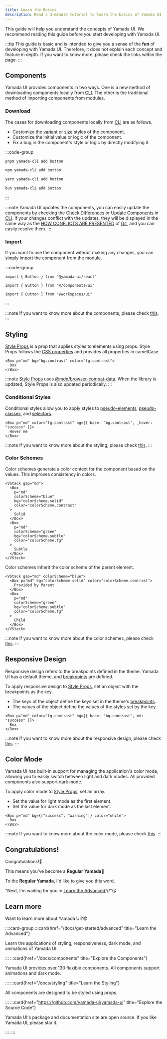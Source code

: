 ```yaml
---
title: Learn the Basics
description: Read a 3-minute tutorial to learn the basics of Yamada UI's components, styling, responsive design, and color mode.
---
```


This guide will help you understand the concepts of Yamada UI. We recommend reading this guide before you start developing with Yamada UI.

:::tip
This guide is basic and is intended to give you a sense of the **fun** of developing with Yamada UI. Therefore, it does not explain each concept and feature in depth. If you want to know more, please check the links within the page.
:::

## Components

Yamada UI provides components in two ways. One is a new method of downloading components locally from [CLI](/docs/components/cli). The other is the traditional method of importing components from modules.

### Download

The cases for downloading components locally from [CLI](/docs/components/cli) are as follows.

- Customize the [variant](/docs/components/styled#variant-style) or [size](/docs/components/styled#size-style) styles of the component.
- Customize the initial value or logic of the component.
- Fix a bug in the component's style or logic by directly modifying it.

:::code-group

```bash [pnpm]
pnpm yamada-cli add button
```

```bash [npm]
npm yamada-cli add button
```

```bash [yarn]
yarn yamada-cli add button
```

```bash [bun]
bun yamada-cli add button
```

:::

:::note
Yamada UI updates the components, you can easily update the components by checking the [Check Differences](/docs/components/cli#check-differences) or [Update Components](/docs/components/cli#update-components) in [CLI](/docs/components/cli). If your changes conflict with the updates, they will be displayed in the same way as the [HOW CONFLICTS ARE PRESENTED](https://git-scm.com/docs/git-merge#_how_conflicts_are_presented) of [Git](https://git-scm.com), and you can easily resolve them.
:::

### Import

If you want to use the component without making any changes, you can simply import the component from the module.

:::code-group

```tsx [package]
import { Button } from "@yamada-ui/react"
```

```tsx [alias]
import { Button } from "@/components/ui"
```

```tsx [monorepo]
import { Button } from "@workspaces/ui"
```

:::

:::note
If you want to know more about the components, please check [this](/docs/components).
:::

## Styling

[Style Props](/docs/styling/style-props) is a prop that applies styles to elements using props. Style Props follows the [CSS properties](https://developer.mozilla.org/ja/docs/Web/CSS/Properties) and provides all properties in camelCase.

```tsx preview
<Box p="md" bg="bg.contrast" color="fg.contrast">
  Box
</Box>
```

:::note
[Style Props](/docs/styling/style-props) uses [@mdn/browser-compat-data](https://github.com/mdn/browser-compat-data). When the library is updated, Style Props is also updated periodically.
:::

### Conditional Styles

Conditional styles allow you to apply styles to [pseudo-elements](/docs/styling/style-props#pseudo-elements), [pseudo-classes](/docs/styling/style-props#pseudo-classes), and [selectors](/docs/styling/style-props#selectors).

```tsx preview
<Box p="md" color="fg.contrast" bg={{ base: "bg.contrast", _hover: "success" }}>
  Hover me
</Box>
```

:::note
If you want to know more about the styling, please check [this](/docs/styling).
:::

### Color Schemes

Color schemes generate a color context for the component based on the values. This improves consistency in colors.

```tsx preview
<VStack gap="md">
  <Box
    p="md"
    colorScheme="blue"
    bg="colorScheme.solid"
    color="colorScheme.contrast"
  >
    Solid
  </Box>
  <Box
    p="md"
    colorScheme="green"
    bg="colorScheme.subtle"
    color="colorScheme.fg"
  >
    Subtle
  </Box>
</VStack>
```

Color schemes inherit the color scheme of the parent element.

```tsx preview
<VStack gap="md" colorScheme="blue">
  <Box p="md" bg="colorScheme.solid" color="colorScheme.contrast">
    Provided by Parent
  </Box>
  <Box
    p="md"
    colorScheme="green"
    bg="colorScheme.subtle"
    color="colorScheme.fg"
  >
    Child
  </Box>
</VStack>
```

:::note
If you want to know more about the color schemes, please check [this](/docs/styling/color-scheme).
:::

## Responsive Design

Responsive design refers to the breakpoints defined in the theme. Yamada UI has a default theme, and [breakpoints](/docs/theming/tokens/breakpoints) are defined.

To apply responsive design to [Style Props](/docs/styling/style-props), set an object with the breakpoints as the key.

- The keys of the object define the keys set in the theme's [breakpoints](/docs/theming/tokens/breakpoints).
- The values of the object define the values of the styles set by the key.

```tsx preview
<Box p="md" color="fg.contrast" bg={{ base: "bg.contrast", md: "success" }}>
  Box
</Box>
```

:::note
If you want to know more about the responsive design, please check [this](/docs/styling/responsive-design).
:::

## Color Mode

Yamada UI has built-in support for managing the application's color mode, allowing you to easily switch between light and dark modes. All provided components also support dark mode.

To apply color mode to [Style Props](/docs/styling/style-props), set an array.

- Set the value for light mode as the first element.
- Set the value for dark mode as the last element.

```tsx preview
<Box p="md" bg={["success", "warning"]} color="white">
  Box
</Box>
```

:::note
If you want to know more about the color mode, please check [this](/docs/styling/color-mode).
:::

## Congratulations!

Congratulations!🎉

This means you've become a **Regular Yamada**🥳

To the **Regular Yamada**, I'd like to give you this word.

"Next, I'm waiting for you in [Learn the Advanced](/docs/get-started/advanced)///"😘

## Learn more

Want to learn more about Yamada UI?😎

::::card-group
:::card{href="/docs/get-started/advanced" title="Learn the Advanced"}

Learn the applications of styling, responsiveness, dark mode, and animations of Yamada UI.

:::
:::card{href="/docs/components" title="Explore the Components"}

Yamada UI provides over 130 flexible components. All components support animations and dark mode.

:::
:::card{href="/docs/styling" title="Learn the Styling"}

All components are designed to be styled using props.

:::
:::card{href="https://github.com/yamada-ui/yamada-ui" title="Explore the Source Code"}

Yamada UI's package and documentation site are open source. If you like Yamada UI, please star it.

:::
::::
